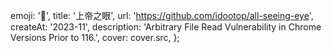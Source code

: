 
  emoji: '👀',
  title: '上帝之眼',
  url: 'https://github.com/idootop/all-seeing-eye',
  createAt: '2023-11',
  description:
    'Arbitrary File Read Vulnerability in Chrome Versions Prior to 116.',
  cover: cover.src,
};
